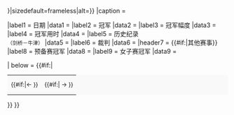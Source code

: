 {{Infobox
|bodyclass    = vevent
|aboveclass   = summary
|abovestyle = background:#cf
|above        = {{{name|}}}
|image        = {{#invoke:InfoboxImage|InfoboxImage|image={{{image|}}}|size={{{image_size|{{{size|}}}}}}|sizedefault=frameless|alt={{{alt|}}}}}
|caption      = {{{caption|}}}

|label1   = 日期
|data1    = {{{date|}}}
|label2   = 冠军
|data2    = {{{winner|}}}
|label3   = 冠军幅度
|data3  = {{{margin|}}}
|label4   = 冠军用时
|data4   = {{{winning_time|}}}
|label5   = 历史纪录<br><small>（剑桥－牛津）</small>
|data5    = {{{overall|}}}
|label6   = 裁判
|data6    = {{{umpire|}}}
|header7  = {{#if:{{{reserve_winner|}}}{{{women_winner|}}}|其他赛事}}
|label8   = 预备赛冠军
|data8    = {{{reserve_winner|}}}
|label9   = 女子赛冠军
|data9   = {{{women_winner|}}}

| below  = {{#if:{{{prevseason|}}}{{{nextseason|}}}|<table style="font-size:95%; line-height:95%;background:#F9F9F9" width="100%" class="nowraplinks">
<tr>
<td width="50%" style="text-align:center;">{{#if:{{{prevseason|}}}|&larr; {{{prevseason|}}} }}</td>
<td width="50%" style="text-align:center;">{{#if:{{{nextseason|}}}|{{{nextseason|}}} &rarr; }}</td>
</tr></table> }}
}}<noinclude>
{{documentation}}
</noinclude>